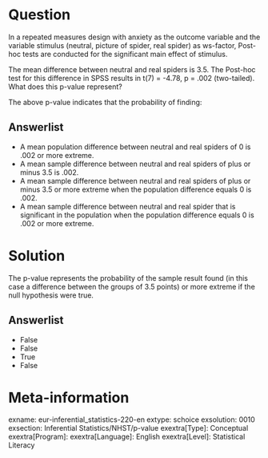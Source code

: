 Question
========
In a repeated measures design with anxiety as the outcome variable and the variable stimulus (neutral, picture of spider, real spider) as ws-factor, Post-hoc tests are conducted for the significant main effect of stimulus.

The mean difference between neutral and real spiders is 3.5. The Post-hoc test for this difference in SPSS results in t(7) = -4.78, p = .002 (two-tailed). What does this p-value represent?

The above p-value indicates that the probability of finding:

Answerlist
----------
* A mean population difference between neutral and real spiders of 0 is .002 or more extreme.
* A mean sample difference between neutral and real spiders of plus or minus 3.5 is .002.
* A mean sample difference between neutral and real spiders of plus or minus 3.5 or more extreme when the population difference equals 0 is .002.
* A mean sample difference between neutral and real spider that is significant in the population when the population difference equals 0 is .002 or more extreme.


Solution
========
The p-value represents the probability of the sample result found (in this case a difference between the groups of 3.5 points) or more extreme if the null hypothesis were true.

Answerlist
----------
* False
* False
* True
* False


Meta-information
================
exname: eur-inferential_statistics-220-en
extype: schoice
exsolution: 0010
exsection: Inferential Statistics/NHST/p-value
exextra[Type]: Conceptual
exextra[Program]: 
exextra[Language]: English
exextra[Level]: Statistical Literacy
